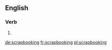 ==English==

===Verb===
{{head|en}}

# {{present participle of|scrapbook}}

[[de:scrapbooking]]
[[fr:scrapbooking]]
[[pl:scrapbooking]]